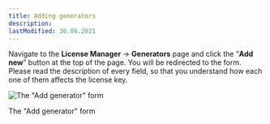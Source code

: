 ```yaml
---
title: Adding generators
description:
lastModified: 30.06.2021
---
```


Navigate to the **License Manager** → **Generators** page and click the “**Add
new**” button at the top of the page. You will be redirected to the form.
Please read the description of every field, so that you understand how each one
of them affects the license key.

![The "Add generator" form](../../../../images/docs/generators/adding-generators/add-generator-form.png)
<p className={"image-desc"}>The "Add generator" form</p>
